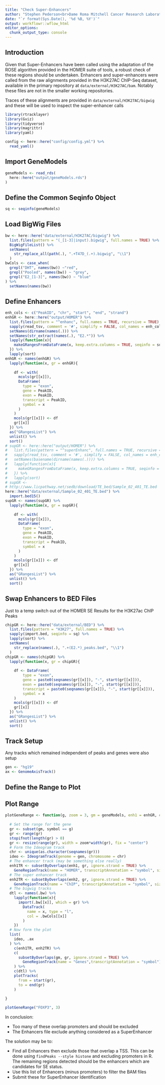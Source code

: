 ```yaml
---
title: "Check Super-Enhancers"
author: "Stephen Pederson<br>Dame Roma Mitchell Cancer Research Laboratories<br>Adelaide Medical School<br>University of Adelaide"
date: "`r format(Sys.Date(), '%d %B, %Y')`"
output: workflowr::wflow_html
editor_options:
  chunk_output_type: console
---
```


## Introduction

Given that Super-Enhancers have been called using the adaptation of the ROSE algorithm provided in the HOMER suite of tools, a robust check of these regions should be undertaken.
Enhancers and super-enhancers were called from the raw alignments provided in the H3K27AC ChIP-Seq dataset, available in the primary repository at `data/external/H3K27AC/bam`.
Notably these files are not in the smaller working repositories.

Traces of these alignments are provided in `data/external/H3K27AC/bigwig` and these will be used to inspect the super-enhancer calls

```r
library(rtracklayer)
library(Gviz)
library(tidyverse)
library(magrittr)
library(yaml)
```


```r
config <- here::here("config/config.yml") %>%
  read_yaml()
```



## Import GeneModels

```r
geneModels <- read_rds(
  here::here("output/geneModels.rds")
)
```



## Define the Common Seqinfo Object

```r
sq <- seqinfo(geneModels)
```


## Load BigWig Files

```r
bw <- here::here("data/external/H3K27AC/bigwig") %>%
  list.files(pattern = "(_[1-3]|input).bigwig", full.names = TRUE) %>%
  BigWigFileList() %>%
  setNames(
    str_replace_all(path(.), ".+T47D_(.+).bigwig", "\\1")
  )
bwCols <- case_when(
  grepl("DHT", names(bw)) ~"red", 
  grepl("Pooled", names(bw)) ~ "grey",
  grepl("E2_[1-3]", names(bw)) ~ "blue"
) %>%
  setNames(names(bw))
```

## Define Enhancers

```r
enh_cols <- c("PeakID", "chr", "start", "end", "strand")
enhGR <- here::here("output/HOMER") %>%
  list.files(pattern = "^enhanc", full.names = TRUE, recursive = TRUE) %>%
  sapply(read_tsv, comment = '#', simplify = FALSE, col_names = enh_cols, col_types = c("ccnnc------")) %>%
  setNames(dirname(names(.))) %>%
  setNames(str_extract(names(.), "E2.*")) %>%
  lapply(function(x){
    makeGRangesFromDataFrame(x, keep.extra.columns = TRUE, seqinfo = sq)
  }) %>%
  lapply(sort)
enhGR <- names(enhGR) %>%
  lapply(function(x, gr = enhGR){
    
    df <- with(
      mcols(gr[[x]]),
      DataFrame(
        type = "exon",
        gene = PeakID,
        exon = PeakID,
        transcript = PeakID,
        symbol = x
      )
    )
    mcols(gr[[x]]) <- df
    gr[[x]]
  }) %>%
  as("GRangesList") %>%
  unlist() %>%
  sort()
# supGR <- here::here("output/HOMER") %>%
#   list.files(pattern = "^superEnhanc", full.names = TRUE, recursive = TRUE) %>%
#   sapply(read_tsv, comment = '#', simplify = FALSE, col_names = enh_cols, col_types = c("ccnnc------")) %>%
#   setNames(basename(dirname(names(.)))) %>%
#   lapply(function(x){
#     makeGRangesFromDataFrame(x, keep.extra.columns = TRUE, seqinfo = sq)
#   }) %>%
#   lapply(sort)
# supGR <- 
# http://www.licpathway.net/sedb/download/TE_bed/Sample_02_401_TE.bed
here::here("data/external/Sample_02_401_TE.bed") %>%
  import.bed15()
supGR <- names(supGR) %>%
  lapply(function(x, gr = supGR){
    
    df <- with(
      mcols(gr[[x]]),
      DataFrame(
        type = "exon",
        gene = PeakID,
        exon = PeakID,
        transcript = PeakID,
        symbol = x
      )
    )
    mcols(gr[[x]]) <- df
    gr[[x]]
  }) %>%
  as("GRangesList") %>%
  unlist() %>%
  sort()
```

## Swap Enhancers to BED Files

Just to a temp switch out of the HOMER SE Results for the H3K27ac ChIP Peaks

```r
chipGR <- here::here("data/external/BED") %>%
  list.files(pattern = "H3K27", full.names = TRUE) %>%
  sapply(import.bed, seqinfo = sq) %>%
  lapply(sort) %>%
  setNames(
    str_replace(names(.), ".+(E2.*)_peaks.bed", "\\1")
  )
chipGR <- names(chipGR) %>%
  lapply(function(x, gr = chipGR){
    
    df <- DataFrame(
        type = "exon",
        gene = paste0(seqnames(gr[[x]]), "-", start(gr[[x]])),
        exon = paste0(seqnames(gr[[x]]), "-", start(gr[[x]])),
        transcript = paste0(seqnames(gr[[x]]), "-", start(gr[[x]])),
        symbol = x
    )
    mcols(gr[[x]]) <- df
    gr[[x]]
  }) %>%
  as("GRangesList") %>%
  unlist() %>%
  sort()
```


## Track Setup

Any tracks which remained independent of peaks and genes were also setup

```r
gen <- "hg19"
ax <- GenomeAxisTrack()
```


## Define the Range to Plot


## Plot Range

```r
plotGeneRange <- function(g, zoom = 3, gm = geneModels, enh1 = enhGR, enh2 = chipGR, .bw = bw, .bwCols = bwCols, .ax = ax, gen = "hg19"){
  
  # Set the range for the gene
  gr <- subset(gm, symbol == g)
  gr <- range(gr)
  stopifnot(length(gr) > 0)
  gr <- resize(range(gr), width = zoom*width(gr), fix = "center")
  # Form the Ideogram track
  chr <- unique(as.character(seqnames(gr)))
  ideo <- IdeogramTrack(genome = gen, chromosome = chr)
  # The enhancer track (may be something else really)
  enh1TR <- subsetByOverlaps(enh1, gr, ignore.strand = TRUE) %>%
    GeneRegionTrack(name = "HOMER", transcriptAnnotation = "symbol", size = 1.5, fill = "red")
  # The super enhancer track
  enh2TR <- subsetByOverlaps(enh2, gr, ignore.strand = TRUE) %>%
    GeneRegionTrack(name = "ChIP", transcriptAnnotation = "symbol", size = 1.5, fill = "green")
  # The bigwig tracks
  dtl <- names(.bw) %>%
    lapply(function(x){
      import(.bw[[x]], which = gr) %>%
        DataTrack(
          name = x, type = "l", 
          col = .bwCols[[x]]
        )
    })
  # Now form the plot
  list(
    ideo, .ax
  ) %>%
    c(enh1TR, enh2TR) %>%
    c(
      subsetByOverlaps(gm, gr, ignore.strand = TRUE) %>%
        GeneRegionTrack(name = "Genes",transcriptAnnotation = "symbol")
    ) %>%
    c(dtl) %>%
    plotTracks(
      from = start(gr),
      to = end(gr)
    )
  
}
```


```r
plotGeneRange("FOXP3", 3)
```



In conclusion:

- Too many of these overlap promoters and should be excluded
- The Enhancers file exclude anything considered as a SuperEnhancer

The solution may be to:

- Find all Enhancers then exclude those that overlap a TSS. This can be done using `findPeaks --style histone` and excluding promoters in R. The remaining regions detected should be the enhancers which are candidates for SE status.
- Use this list of Enhancers (minus promoters) to filter the BAM files
- Submit these for SuperEnhancer Identification
